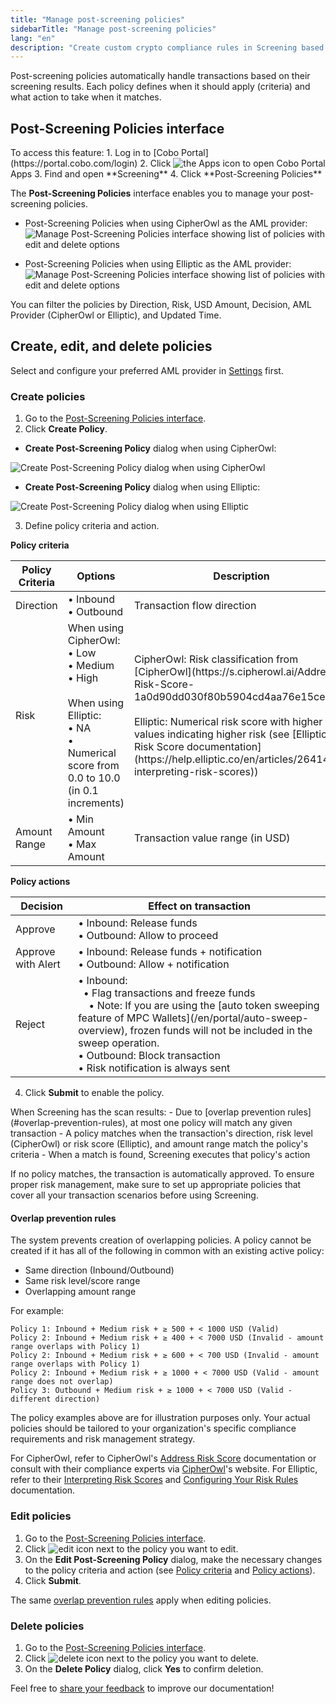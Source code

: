 ```yaml
---
title: "Manage post-screening policies"
sidebarTitle: "Manage post-screening policies"
lang: "en"
description: "Create custom crypto compliance rules in Screening based on risk levels, transaction directions, and amount thresholds. Automate AML/CFT policy enforcement."
---
```


Post-screening policies automatically handle transactions based on their screening results. Each policy defines when it should apply (criteria) and what action to take when it matches.

## **Post-Screening Policies** interface

<Info>
To access this feature:
1. Log in to [Cobo Portal](https://portal.cobo.com/login)
2. Click <img src="/en/images/common/icon_apps.svg" className="icon" alt="the Apps icon"/> to open Cobo Portal Apps
3. Find and open **Screening**
4. Click **Post-Screening Policies**
</Info>

The **Post-Screening Policies** interface enables you to manage your post-screening policies.

- Post-Screening Policies when using CipherOwl as the AML provider:
  <img src="/en/images/portal-apps/screening/manage-post-screening-policies-cipherowl.png" className="screenshot_full_screen" alt="Manage Post-Screening Policies interface showing list of policies with edit and delete options"/>

- Post-Screening Policies when using Elliptic as the AML provider:
  <img src="/en/images/portal-apps/screening/manage-post-screening-policies-elliptic.png" className="screenshot_full_screen" alt="Manage Post-Screening Policies interface showing list of policies with edit and delete options"/>

You can filter the policies by Direction, Risk, USD Amount, Decision, AML Provider (CipherOwl or Elliptic), and Updated Time.

## Create, edit, and delete policies

<Note>Select and configure your preferred AML provider in [Settings](/en/apps/screening/screening-settings#aml-provider-settings) first.</Note>

### Create policies

1. Go to the [Post-Screening Policies interface](#the-post-screening-policies-interface).
2. Click **Create Policy**.
  - **Create Post-Screening Policy** dialog when using CipherOwl:
  <img src="/en/images/portal-apps/screening/creating-post-screening-policy-cipherowl.svg" className="screenshot_modal" alt="Create Post-Screening Policy dialog when using CipherOwl"/>

  - **Create Post-Screening Policy** dialog when using Elliptic:
  <img src="/en/images/portal-apps/screening/creating-post-screening-policy-elliptic.png" className="screenshot_modal" alt="Create Post-Screening Policy dialog when using Elliptic"/>

3. Define policy criteria and action.

**Policy criteria**
<table class="table six-columns">
  <thead>
    <tr>
      <th>Policy Criteria</th>
      <th>Options</th>
      <th>Description</th>
    </tr>
  </thead>
  <tbody>
    <tr>
      <td>Direction</td>
      <td>• Inbound<br/>• Outbound</td>
      <td>Transaction flow direction</td>
    </tr>
    <tr>
      <td>Risk</td>
      <td>When using CipherOwl:<br/>• Low<br/>• Medium<br/>• High<br/><br/>When using Elliptic:<br/>• NA<br/>• Numerical score from 0.0 to 10.0 (in 0.1 increments)</td>
      <td>CipherOwl: Risk classification from [CipherOwl](https://s.cipherowl.ai/Address-Risk-Score-1a0d90dd030f80b5904cd4aa76e15cea)<br/><br/>Elliptic: Numerical risk score with higher values indicating higher risk (see [Elliptic's Risk Score documentation](https://help.elliptic.co/en/articles/2641454-interpreting-risk-scores))</td>
    </tr>
    <tr>
      <td>Amount Range</td>
      <td>• Min Amount<br/>• Max Amount</td>
      <td>Transaction value range (in USD)</td>
    </tr>
  </tbody>
</table>

**Policy actions**
<table class="table six-columns">
  <thead>
    <tr>
      <th>Decision</th>
      <th>Effect on transaction</th>
    </tr>
  </thead>
  <tbody>
    <tr>
      <td>Approve</td>
      <td>• Inbound: Release funds<br/>• Outbound: Allow to proceed</td>
    </tr>
    <tr>
      <td>Approve with Alert</td>
      <td>• Inbound: Release funds + notification<br/>• Outbound: Allow + notification</td>
    </tr>
    <tr>
      <td>Reject</td>
      <td>• Inbound:<br/>&nbsp;&nbsp;• Flag transactions and freeze funds <br/>&nbsp;&nbsp;&nbsp;&nbsp;• Note: If you are using the [auto token sweeping feature of MPC Wallets](/en/portal/auto-sweep-overview), frozen funds will not be included in the sweep operation.<br/>• Outbound: Block transaction<br/>• Risk notification is always sent</td>
    </tr>
  </tbody>
</table>

4. Click **Submit** to enable the policy.

<Note>
When Screening has the scan results:
- Due to [overlap prevention rules](#overlap-prevention-rules), at most one policy will match any given transaction
- A policy matches when the transaction's direction, risk level (CipherOwl) or risk score (Elliptic), and amount range match the policy's criteria
- When a match is found, Screening executes that policy's action
</Note>

<Warning>If no policy matches, the transaction is automatically approved. To ensure proper risk management, make sure to set up appropriate policies that cover all your transaction scenarios before using Screening.</Warning>

#### Overlap prevention rules
The system prevents creation of overlapping policies. A policy cannot be created if it has all of the following in common with an existing active policy:
- Same direction (Inbound/Outbound)
- Same risk level/score range
- Overlapping amount range

For example:
```
Policy 1: Inbound + Medium risk + ≥ 500 + < 1000 USD (Valid)
Policy 2: Inbound + Medium risk + ≥ 400 + < 7000 USD (Invalid - amount range overlaps with Policy 1)
Policy 2: Inbound + Medium risk + ≥ 600 + < 700 USD (Invalid - amount range overlaps with Policy 1)
Policy 2: Inbound + Medium risk + ≥ 1000 + < 7000 USD (Valid - amount range does not overlap)
Policy 3: Outbound + Medium risk + ≥ 1000 + < 7000 USD (Valid - different direction)
```

<Warning>
The policy examples above are for illustration purposes only. Your actual policies should be tailored to your organization's specific compliance requirements and risk management strategy.

For CipherOwl, refer to CipherOwl's [Address Risk Score](https://s.cipherowl.ai/Address-Risk-Score-1a0d90dd030f80b5904cd4aa76e15cea) documentation or consult with their compliance experts via [CipherOwl](https://www.cipherowl.com/)'s website. 
For Elliptic, refer to their [Interpreting Risk Scores](https://help.elliptic.co/en/articles/2641454-interpreting-risk-scores) and [Configuring Your Risk Rules](https://help.elliptic.co/en/articles/8216353-configuring-your-risk-rules) documentation.
</Warning>

### Edit policies

1. Go to the [Post-Screening Policies interface](#the-post-screening-policies-interface).
2. Click <img src="/en/images/common/icon_edit.svg" className="icon" alt="edit icon"/> next to the policy you want to edit.
3. On the **Edit Post-Screening Policy** dialog, make the necessary changes to the policy criteria and action (see [Policy criteria](#policy-criteria) and [Policy actions](#policy-actions)).
4. Click **Submit**.

<Info>The same [overlap prevention rules](#overlap-prevention-rules) apply when editing policies.</Info>

### Delete policies

1. Go to the [Post-Screening Policies interface](#the-post-screening-policies-interface).
2. Click <img src="/en/images/common/icon_delete.svg" className="icon" alt="delete icon"/> next to the policy you want to delete.
3. On the **Delete Policy** dialog, click **Yes** to confirm deletion.

<Tip>Feel free to [share your feedback](https://forms.zohopublic.com/cobo/form/DocumentFeedbackForm/formperma/QvLOhxJv1_JMsJ-1dleZ8Itb_7rzN-LtgvsDdxosoVI?referrername=manuals) to improve our documentation!</Tip>
